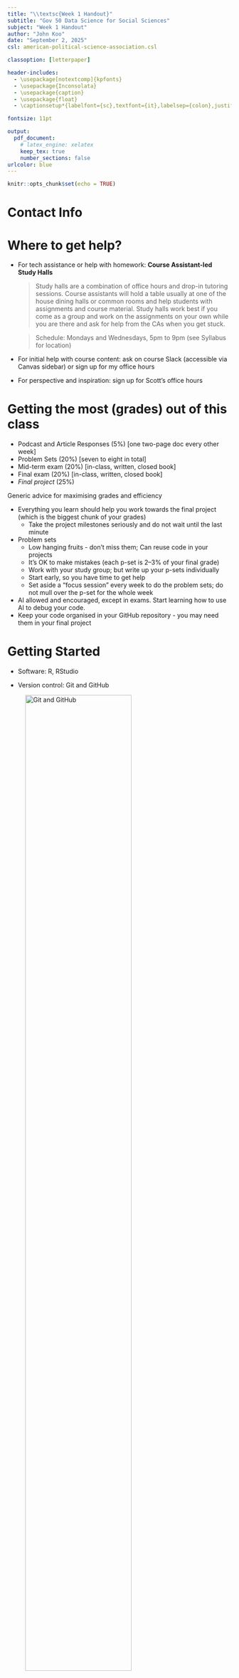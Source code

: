 ```yaml
---
title: "\\textsc{Week 1 Handout}"
subtitle: "Gov 50 Data Science for Social Sciences"
subject: "Week 1 Handout"
author: "John Koo"
date: "September 2, 2025"
csl: american-political-science-association.csl

classoption: [letterpaper]

header-includes:
  - \usepackage[notextcomp]{kpfonts}
  - \usepackage{Inconsolata}
  - \usepackage{caption}
  - \usepackage{float}
  - \captionsetup*{labelfont={sc},textfont={it},labelsep={colon},justification=centering,singlelinecheck=true}

fontsize: 11pt

output: 
  pdf_document:
    # latex_engine: xelatex
    keep_tex: true
    number_sections: false
urlcolor: blue
---
```


```r
knitr::opts_chunk$set(echo = TRUE)
```

# Contact Info

\begin{table}[!h]

\centering

\begin{tabular}{l}
  \textbf{John Koo} \\
  PhD Candidate, Department of Government \\ \\
  
  \textbf{Email} (preferred): \href{mailto:johnkoo@fas.harvard.edu}{johnkoo@fas.harvard.edu} \\
  \textbf{Slack}: @johnkoo (in the Harvard University workspace) \\
  \textbf{Office hours}: Tuesdays, 1:30pm to 3:30pm @ CGIS Cafe (sign-up: \href{https://jkoo.nl/meet}{jkoo.nl/meet}) \\ \\ 
  \textbf{Section materials}: \url{https://github.com/tanxpyox/gov50-sections-jk}
  
  \end{tabular}
\end{table}

# Where to get help?

- For tech assistance or help with homework: **Course Assistant-led Study Halls**

  >Study halls are a combination of office hours and drop-in tutoring sessions. Course assistants will hold a table usually at one of the house dining halls or common rooms and help students with assignments and course material. Study halls work best if you come as a group and work on the assignments on your own while you are there and ask for help from the CAs when you get stuck.
  
  >Schedule: Mondays and Wednesdays, 5pm to 9pm (see Syllabus for location)

- For initial help with course content: ask on course Slack (accessible via Canvas sidebar) or sign up for my office hours

- For perspective and inspiration: sign up for Scott's office hours

# Getting the most (grades) out of this class

- Podcast and Article Responses (5%) [one two-page doc every other week]
- Problem Sets (20%) [seven to eight in total]
- Mid-term exam (20%) [in-class, written, closed book]
- Final exam (20%) [in-class, written, closed book]
- *Final project* (25%) 

\newpage

Generic advice for maximising grades and efficiency

- Everything you learn should help you work towards the final project (which is the biggest chunk of your grades)
  - Take the project milestones seriously and do not wait until the last minute
- Problem sets
  - Low hanging fruits - don't miss them; Can reuse code in your projects
  - It's OK to make mistakes (each p-set is 2--3% of your final grade)
  - Work with your study group; but write up your p-sets individually
  - Start early, so you have time to get help
  - Set aside a "focus session" every week to do the problem sets; do not mull over the p-set for the whole week
- AI allowed and encouraged, except in exams. Start learning how to use AI to debug your code.
- Keep your code organised in your GitHub repository - you may need them in your final project

# Getting Started

- Software: R, RStudio

- Version control: Git and GitHub

![Git and GitHub](assets/gitvsgithub.png){width=75%}



\newpage 


\begin{center}
  \section{Problem Set 0a: GitHub Setup}
  \textbf{Due: Monday, September 9, 2024 at 11:59 PM}
\end{center}


## Overview
This assignment will get you set up with GitHub, which we'll use throughout the semester to share code and track your work. Think of GitHub as Google Docs for code - it saves your history and lets you collaborate.

## What You'll Do
1. Create a GitHub account
2. Create your first repository
3. Edit a `README` file
4. Submit proof to Gradescope

## Step-by-Step Instructions
### Part 1: Create Your GitHub Account
1. Go to https://github.com
2. Click "Sign up"
3. Choose a username (this will be public, so pick something professional)
4. Use your Harvard email (optional)
5. Complete the signup process

### Part 2: Create Your First Repository
1. Once logged in, click the green "New" button or the "+" icon
2. Name your repository: `gov50-fall2024`
3. Check the box that says "Add a README file"
4. Leave everything else as default
5. Click "Create repository"

### Part 3: Edit Your README
1. Click on the `README.md` file
2. Click the pencil icon to edit
3. Delete the existing text and add:

```.md
# Gov 50: Data Science for Social Sciences

Name: [Your Name]
Harvard ID: [Your HUID]

This repository contains my work for Gov 50 (Fall 2024).
```

4. Scroll down and click "Commit changes"
5. In the commit message box, write "Initial setup"
6. Click "Commit changes"

### Part 4: Submit to Gradescope
1. Take a screenshot showing:
  - Your GitHub username in the top right
  - Your repository name (`gov50-fall2024`)
  - Your edited README content
2. Save this screenshot as `lastname_ps0a.png`
3. Go to Gradescope (accessiblie via Canvas) and find "PS0a: GitHub Setup"
4. Upload your screenshot

## Troubleshooting

**"GitHub says my username is taken"**

Try adding numbers or your middle initial.

**"I can't find the edit button"**

Make sure you're logged in and viewing your own repository.

**"I accidentally deleted my repository"**

No problem! Just create a new one with the same name.

## Getting Help
- Post questions on Slack in `#problem-sets`
- Come to office hours
- Your TF can walk you through this in section

## Grading
This assignment is graded on completion only. Submit a screenshot showing you've created a repository with an edited `README`.

## Learning Objectives
After completing this assignment, you will:

- Have a GitHub account for professional use
- Understand basic repository creation
- Be ready to submit future assignments via GitHub
